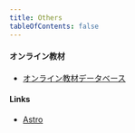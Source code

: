 ```yaml
---
title: Others
tableOfContents: false
---
```



#### オンライン教材

- [オンライン教材データベース](https://knkn82.notion.site/f5c3b6c2e4e04bf19215f48bf7e9b159?v=ca6ca41f37c24eef97617b6f32021564)

#### Links

- [Astro](https://astro.build/)
